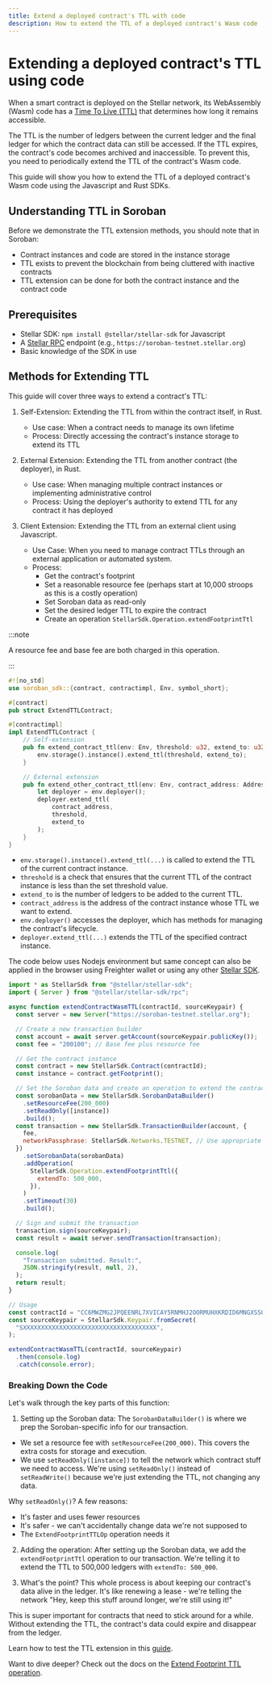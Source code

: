 ```yaml
---
title: Extend a deployed contract's TTL with code
description: How to extend the TTL of a deployed contract's Wasm code
---
```



# Extending a deployed contract's TTL using code

When a smart contract is deployed on the Stellar network, its WebAssembly (Wasm) code has a [Time To Live (TTL)](../../../learn/encyclopedia/storage/state-archival.mdx#ttl) that determines how long it remains accessible.

The TTL is the number of ledgers between the current ledger and the final ledger for which the contract data can still be accessed. If the TTL expires, the contract's code becomes archived and inaccessible. To prevent this, you need to periodically extend the TTL of the contract's Wasm code.

This guide will show you how to extend the TTL of a deployed contract's Wasm code using the Javascript and Rust SDKs.

## Understanding TTL in Soroban

Before we demonstrate the TTL extension methods, you should note that in Soroban:

- Contract instances and code are stored in the instance storage
- TTL exists to prevent the blockchain from being cluttered with inactive contracts
- TTL extension can be done for both the contract instance and the contract code

## Prerequisites

- Stellar SDK: `npm install @stellar/stellar-sdk` for Javascript
- A [Stellar RPC](../../../data/rpc/README.mdx) endpoint (e.g., `https://soroban-testnet.stellar.org`)
- Basic knowledge of the SDK in use

## Methods for Extending TTL

This guide will cover three ways to extend a contract's TTL:

1. Self-Extension: Extending the TTL from within the contract itself, in Rust.

   - Use case: When a contract needs to manage its own lifetime
   - Process: Directly accessing the contract's instance storage to extend its TTL

2. External Extension: Extending the TTL from another contract (the deployer), in Rust.

   - Use case: When managing multiple contract instances or implementing administrative control
   - Process: Using the deployer's authority to extend TTL for any contract it has deployed

3. Client Extension: Extending the TTL from an external client using Javascript.
   - Use Case: When you need to manage contract TTLs through an external application or automated system.
   - Process:
     - Get the contract's footprint
     - Set a reasonable resource fee (perhaps start at 10,000 stroops as this is a costly operation)
     - Set Soroban data as read-only
     - Set the desired ledger TTL to expire the contract
     - Create an operation `StellarSdk.Operation.extendFootprintTtl`

:::note

A resource fee and base fee are both charged in this operation.

:::

<Tabs groupId="language" defaultValue="rust">
<TabItem value="rust" label="Rust">

```rust
#![no_std]
use soroban_sdk::{contract, contractimpl, Env, symbol_short};

#[contract]
pub struct ExtendTTLContract;

#[contractimpl]
impl ExtendTTLContract {
    // Self-extension
    pub fn extend_contract_ttl(env: Env, threshold: u32, extend_to: u32) {
        env.storage().instance().extend_ttl(threshold, extend_to);
    }

    // External extension
    pub fn extend_other_contract_ttl(env: Env, contract_address: Address, threshold: u32, extend_to: u32) {
        let deployer = env.deployer();
        deployer.extend_ttl(
            contract_address,
            threshold,
            extend_to
        );
    }
}
```

- `env.storage().instance().extend_ttl(...)` is called to extend the TTL of the current contract instance.
- `threshold` is a check that ensures that the current TTL of the contract instance is less than the set threshold value.
- `extend_to` is the number of ledgers to be added to the current TTL.
- `contract_address` is the address of the contract instance whose TTL we want to extend.
- `env.deployer()` accesses the deployer, which has methods for managing the contract's lifecycle.
- `deployer.extend_ttl(...)` extends the TTL of the specified contract instance.

</TabItem>
<TabItem value="js" label="JS">

The code below uses Nodejs environment but same concept can also be applied in the browser using Freighter wallet or using any other [Stellar SDK](../../../tools/sdks/library.mdx).

```javascript
import * as StellarSdk from "@stellar/stellar-sdk";
import { Server } from "@stellar/stellar-sdk/rpc";

async function extendContractWasmTTL(contractId, sourceKeypair) {
  const server = new Server("https://soroban-testnet.stellar.org");

  // Create a new transaction builder
  const account = await server.getAccount(sourceKeypair.publicKey());
  const fee = "200100"; // Base fee plus resource fee

  // Get the contract instance
  const contract = new StellarSdk.Contract(contractId);
  const instance = contract.getFootprint();

  // Set the Soroban data and create an operation to extend the contract's TTL
  const sorobanData = new StellarSdk.SorobanDataBuilder()
    .setResourceFee(200_000)
    .setReadOnly([instance])
    .build();
  const transaction = new StellarSdk.TransactionBuilder(account, {
    fee,
    networkPassphrase: StellarSdk.Networks.TESTNET, // Use appropriate network
  })
    .setSorobanData(sorobanData)
    .addOperation(
      StellarSdk.Operation.extendFootprintTtl({
        extendTo: 500_000,
      }),
    )
    .setTimeout(30)
    .build();

  // Sign and submit the transaction
  transaction.sign(sourceKeypair);
  const result = await server.sendTransaction(transaction);

  console.log(
    "Transaction submitted. Result:",
    JSON.stringify(result, null, 2),
  );
  return result;
}

// Usage
const contractId = "CC6MWZMG2JPQEENRL7XVICAY5RNMHJ2OORMUHXKRDID6MNGXSSOJZLLF";
const sourceKeypair = StellarSdk.Keypair.fromSecret(
  "SXXXXXXXXXXXXXXXXXXXXXXXXXXXXXXXXXXXXX",
);

extendContractWasmTTL(contractId, sourceKeypair)
  .then(console.log)
  .catch(console.error);
```

### Breaking Down the Code

Let's walk through the key parts of this function:

1. Setting up the Soroban data: The `SorobanDataBuilder()` is where we prep the Soroban-specific info for our transaction.

- We set a resource fee with `setResourceFee(200_000)`. This covers the extra costs for storage and execution.
- We use `setReadOnly([instance])` to tell the network which contract stuff we need to access. We're using `setReadOnly()` instead of `setReadWrite()` because we're just extending the TTL, not changing any data.

Why `setReadOnly()`? A few reasons:

- It's faster and uses fewer resources
- It's safer - we can't accidentally change data we're not supposed to
- The `ExtendFootprintTTLOp` operation needs it

2. Adding the operation: After setting up the Soroban data, we add the `extendFootprintTtl` operation to our transaction. We're telling it to extend the TTL to 500,000 ledgers with `extendTo: 500_000`.

3. What's the point? This whole process is about keeping our contract's data alive in the ledger. It's like renewing a lease - we're telling the network "Hey, keep this stuff around longer, we're still using it!"

This is super important for contracts that need to stick around for a while. Without extending the TTL, the contract's data could expire and disappear from the ledger.

</TabItem>
</Tabs>

Learn how to test the TTL extension in this [guide](../archival/test-ttl-extension.mdx).

Want to dive deeper? Check out the docs on the [Extend Footprint TTL operation](../../../learn/encyclopedia/storage/state-archival.mdx#extendfootprintttlop).
